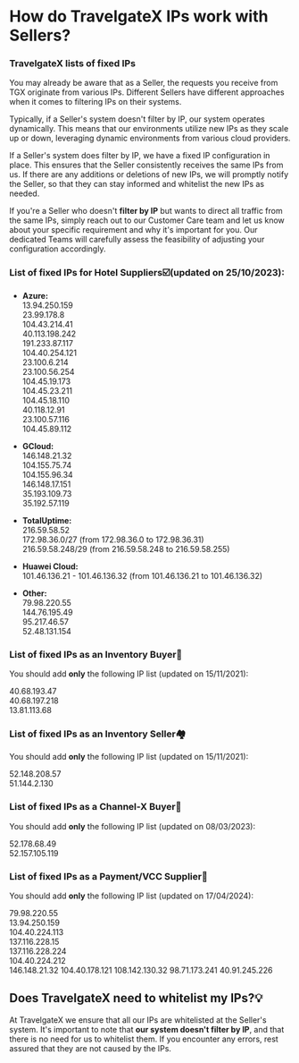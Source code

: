 ﻿---
sidebar_position: 2
---

# How do TravelgateX IPs work with Sellers?

### TravelgateX lists of fixed IPs

You may already be aware that as a Seller, the requests you receive from TGX originate from various IPs. Different Sellers have different approaches when it comes to filtering IPs on their systems.

Typically, if a Seller's system doesn't filter by IP, our system operates dynamically. This means that our environments utilize new IPs as they scale up or down, leveraging dynamic environments from various cloud providers.

If a Seller's system does filter by IP, we have a fixed IP configuration in place. This ensures that the Seller consistently receives the same IPs from us. If there are any additions or deletions of new IPs, we will promptly notify the Seller, so that they can stay informed and whitelist the new IPs as needed.

If you're a Seller who doesn't **filter by IP** but wants to direct all traffic from the same IPs, simply reach out to our Customer Care team and let us know about your specific requirement and why it's important for you. Our dedicated Teams will carefully assess the feasibility of adjusting your configuration accordingly.

### List of fixed IPs for Hotel Suppliers☑️(updated on 25/10/2023):

- **Azure:**  
13.94.250.159  
23.99.178.8  
104.43.214.41  
40.113.198.242  
191.233.87.117  
104.40.254.121  
23.100.6.214  
23.100.56.254  
104.45.19.173  
104.45.23.211  
104.45.18.110  
40.118.12.91  
23.100.57.116  
104.45.89.112  


- **GCloud:**  
146.148.21.32  
104.155.75.74  
104.155.96.34  
146.148.17.151  
35.193.109.73  
35.192.57.119  

- **TotalUptime:**  
216.59.58.52  
172.98.36.0/27 (from 172.98.36.0 to 172.98.36.31)  
216.59.58.248/29 (from 216.59.58.248 to 216.59.58.255)  

- **Huawei Cloud:**  
101.46.136.21 - 101.46.136.32 (from 101.46.136.21 to 101.46.136.32)

- **Other:**  
79.98.220.55  
144.76.195.49  
95.217.46.57  
52.48.131.154  

### List of fixed IPs as an Inventory Buyer🏨
You should add **only** the following IP list (updated on 15/11/2021):

40.68.193.47  
40.68.197.218  
13.81.113.68

### List of fixed IPs as an Inventory Seller🏘️
You should add **only** the following IP list (updated on 15/11/2021):

52.148.208.57  
51.144.2.130

### List of fixed IPs as a Channel-X Buyer🚀
You should add **only** the following IP list (updated on 08/03/2023):

52.178.68.49  
52.157.105.119 

### List of fixed IPs as a Payment/VCC Supplier📑
You should add **only** the following IP list (updated on 17/04/2024):

79.98.220.55  
13.94.250.159  
104.40.224.113  
137.116.228.15  
137.116.228.224  
104.40.224.212  
146.148.21.32
104.40.178.121
108.142.130.32
98.71.173.241
40.91.245.226

## Does TravelgateX need to whitelist my IPs?💡
At TravelgateX we ensure that all our IPs are whitelisted at the Seller's system. It's important to note that **our system doesn't filter by IP**, and that there is no need for us to whitelist them. If you encounter any errors, rest assured that they are not caused by the IPs.


<TipContactCustomerCare/>
